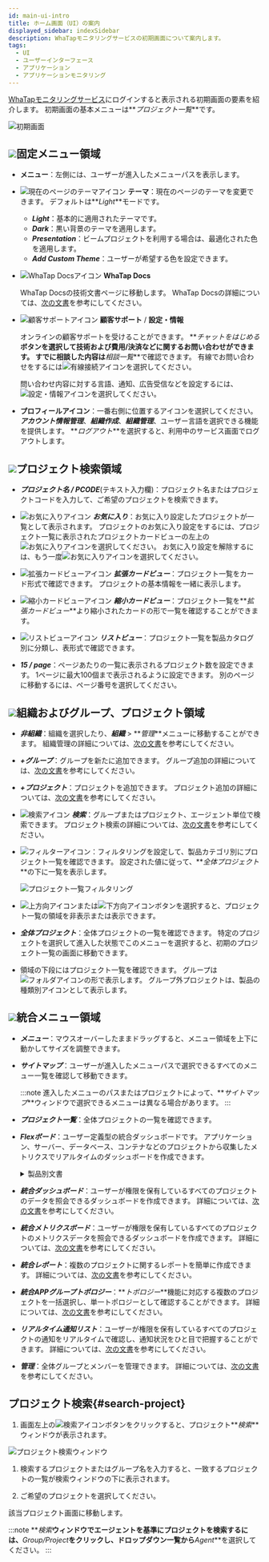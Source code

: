 ```yaml
---
id: main-ui-intro
title: ホーム画面（UI）の案内
displayed_sidebar: indexSidebar
description: WhaTapモニタリングサービスの初期画面について案内します。
tags:
  - UI
  - ユーザーインターフェース
  - アプリケーション
  - アプリケーションモニタリング
---
```


[WhaTapモニタリングサービス](https://service.whatap.io)にログインすると表示される初期画面の要素を紹介します。 初期画面の基本メニューは**_プロジェクト一覧_**です。

![初期画面](/img/main-ui.png)

## ![](/img/number-01.png)固定メニュー領域

-   **メニュー**：左側には、ユーザーが進入したメニューパスを表示します。

-   ![現在のページのテーマアイコン](/img/ico-theme.svg) **テーマ**：現在のページのテーマを変更できます。 デフォルトは**_Light_**モードです。

    -   **_Light_**：基本的に適用されたテーマです。
    -   **_Dark_**：黒い背景のテーマを適用します。
    -   **_Presentation_**：ビームプロジェクトを利用する場合は、最適化された色を適用します。
    -   **_Add Custom Theme_**：ユーザーが希望する色を設定できます。

-   ![WhaTap Docsアイコン](/img/ic-guide.svg) **WhaTap Docs**

      WhaTap Docsの技術文書ページに移動します。 WhaTap Docsの詳細については、[次の文書](welcome-to-whatapdocs)を参考にしてください。

-   ![顧客サポートアイコン](/img/ic-message-filled.svg) **顧客サポート** / **設定・情報**

      オンラインの顧客サポートを受けることができます。 **_チャットをはじめる_**ボタンを選択して技術および費用/決済などに関するお問い合わせができます。 すでに相談した内容は**_相談一覧_**で確認できます。 有線でお問い合わせをするには![有線接続アイコン](/img/ico-tel.svg)を選択してください。

      問い合わせ内容に対する言語、通知、広告受信などを設定するには、![設定・情報アイコン](/img/ico-setting.svg)を選択してください。

-   **プロフィールアイコン**：一番右側に位置するアイコンを選択してください。 **_アカウント情報管理_**、**_組織作成_**、**_組織管理_**、ユーザー言語を選択できる機能を提供します。 **_ログアウト_**を選択すると、利用中のサービス画面でログアウトします。

## ![](/img/number-02.png)プロジェクト検索領域

-   **_プロジェクト名 / PCODE_**(テキスト入力欄)：プロジェクト名またはプロジェクトコードを入力して、ご希望のプロジェクトを検索できます。

-   ![お気に入りアイコン](/img/ico-favorite.svg) **_お気に入り_**：お気に入り設定したプロジェクトが一覧として表示されます。 プロジェクトのお気に入り設定をするには、プロジェクト一覧に表示されたプロジェクトカードビューの左上の![お気に入りアイコン](/img/ico-favorite.svg)を選択してください。 お気に入り設定を解除するには、もう一度![お気に入りアイコン](/img/ico-favorite-set.svg)を選択してください。

-   ![拡張カードビューアイコン](/img/ico-extend-card-view.svg) **_拡張カードビュー_**：プロジェクト一覧をカード形式で確認できます。 プロジェクトの基本情報を一緒に表示します。

-   ![縮小カードビューアイコン](/img/ico-reduction-view.svg) **_縮小カードビュー_**：プロジェクト一覧を**_拡張カードビュー_**より縮小されたカードの形で一覧を確認することができます。

-   ![リストビューアイコン](/img/ico-list-view.svg) **_リストビュー_**：プロジェクト一覧を製品カタログ別に分類し、表形式で確認できます。

-   **_15 / page_**：ページあたりの一覧に表示されるプロジェクト数を設定できます。 1ページに最大100個まで表示されるように設定できます。  別のページに移動するには、ページ番号を選択してください。

## ![](/img/number-03.png)組織およびグループ、プロジェクト領域

-   **_非組織_**：組織を選択したり、**_組織_** > **_管理_**メニューに移動することができます。 組織管理の詳細については、[次の文書](project/organization)を参考にしてください。

-   **_+グループ_**：グループを新たに追加できます。 グループ追加の詳細については、[次の文書](project/group)を参考にしてください。

-   **_+プロジェクト_**：プロジェクトを追加できます。 プロジェクト追加の詳細については、[次の文書](project#create-project)を参考にしてください。

-   ![検索アイコン](/img/ico-search.svg) **_検索_**：グループまたはプロジェクト、エージェント単位で検索できます。 プロジェクト検索の詳細については、[次の文書](#search-project)を参考にしてください。

-   ![フィルターアイコン](/img/ico-filter.svg)：フィルタリングを設定して、製品カテゴリ別にプロジェクト一覧を確認できます。 設定された値に従って、**_全体プロジェクト_**の下に一覧を表示します。

    ![プロジェクト一覧フィルタリング](/img/main-project-filter.png)

-   ![上方向アイコン](/img/up-arrow.svg)または![下方向アイコン](/img/down-arrow.svg)ボタンを選択すると、プロジェクト一覧の領域を非表示または表示できます。

-   **_全体プロジェクト_**：全体プロジェクトの一覧を確認できます。 特定のプロジェクトを選択して進入した状態でこのメニューを選択すると、初期のプロジェクト一覧の画面に移動できます。

-   領域の下段にはプロジェクト一覧を確認できます。 グループは![フォルダアイコン](/img/ico-group.svg)の形で表示します。 グループ外プロジェクトは、製品の種類別アイコンとして表示します。

## ![](/img/number-04.png)統合メニュー領域

-   **_メニュー_**：マウスオーバーしたままドラッグすると、メニュー領域を上下に動かしてサイズを調整できます。

-   **_サイトマップ_**：ユーザーが進入したメニューパスで選択できるすべてのメニュー一覧を確認して移動できます。

    :::note
    進入したメニューのパスまたはプロジェクトによって、**_サイトマップ_**ウィンドウで選択できるメニューは異なる場合があります。
    :::

-   **_プロジェクト一覧_**：全体プロジェクトの一覧を確認できます。

-   **_Flexボード_**：ユーザー定義型の統合ダッシュボードです。 アプリケーション、サーバー、データベース、コンテナなどのプロジェクトから収集したメトリクスでリアルタイムのダッシュボードを作成できます。

    <details>
    <summary>製品別文書</summary>

    -   [アプリケーションモニタリング > Flexボード](java/flex-board)
    -   [サーバーモニタリング > Flexボード](server/flex-board)
    -   [データベースモニタリング > Flexボード](mysql/flex-board)
    -   [Kubernetesモニタリング > Flexボード](kubernetes/flex-board)
    -   [Amazon ECS > Flexボード](amazon-ecs/flexboard)
    -   [Amazon CloudWatch > Flexボード](amazon-cloudwatch/flexboard)
    -   [Azure Monitor > Flexボード](azure/flexboard)
    -   [Naver Cloud Monitoring > Flexボード](ncloud/flexboard)
    -   [Oracle Cloud Monitor > Flexボード](oracle-cloud/flexboard)

    </details>

-   **_統合ダッシュボード_**：ユーザーが権限を保有しているすべてのプロジェクトのデータを照会できるダッシュボードを作成できます。 詳細については、[次の文書](navigation/int-dashboard)を参考にしてください。

-   **_統合メトリクスボード_**：ユーザーが権限を保有しているすべてのプロジェクトのメトリクスデータを照会できるダッシュボードを作成できます。 詳細については、[次の文書](navigation/int-metrics-board)を参考にしてください。

-   **_統合レポート_**：複数のプロジェクトに関するレポートを簡単に作成できます。 詳細については、[次の文書](report/integrated-report)を参考にしてください。

-   **_統合APPグループトポロジー_**：**_トポロジー_**機能に対応する複数のプロジェクトを一括選択し、単一トポロジーとして確認することができます。 詳細については、[次の文書](java/topology-type#int-topology)を参考にしてください。

-   **_リアルタイム通知リスト_**：ユーザーが権限を保有しているすべてのプロジェクトの通知をリアルタイムで確認し、通知状況をひと目で把握することができます。 詳細については、[次の文書](notification/rt-notification)を参考にしてください。

-   **_管理_**：全体グループとメンバーを管理できます。 詳細については、[次の文書](project/integrated-manage)を参考にしてください。

## プロジェクト検索{#search-project}

1.  画面左上の![検索アイコン](/img/ico-search.svg)ボタンをクリックすると、プロジェクト**_検索_**ウィンドウが表示されます。

  ![プロジェクト検索ウィンドウ](/img/search-project.png)

1.  検索するプロジェクトまたはグループ名を入力すると、一致するプロジェクトの一覧が検索ウィンドウの下に表示されます。 

2.  ご希望のプロジェクトを選択してください。

該当プロジェクト画面に移動します。

:::note
**_検索_**ウィンドウでエージェントを基準にプロジェクトを検索するには、**_Group/Project_**をクリックし、ドロップダウン一覧から**_Agent_**を選択してください。
:::
